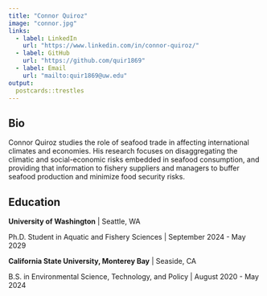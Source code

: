 ```yaml
---
title: "Connor Quiroz"
image: "connor.jpg"
links:
  - label: LinkedIn
    url: "https://www.linkedin.com/in/connor-quiroz/"
  - label: GitHub
    url: "https://github.com/quir1869"
  - label: Email
    url: "mailto:quir1869@uw.edu"
output:
  postcards::trestles
---
```

 
## Bio

Connor Quiroz studies the role of seafood trade in affecting international climates and economies. His research focuses on disaggregating the climatic and social-economic risks embedded in seafood consumption, and providing that information to fishery suppliers and managers to buffer seafood production and minimize food security risks.

## Education

**University of Washington** | Seattle, WA

Ph.D. Student in Aquatic and Fishery Sciences | September 2024 - May 2029

**California State University, Monterey Bay** | Seaside, CA

B.S. in Environmental Science, Technology, and Policy | August 2020 - May 2024
